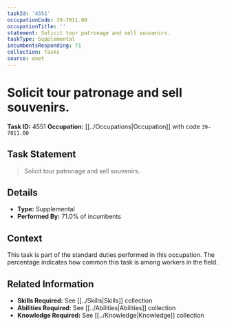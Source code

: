 ```yaml
---
taskId: '4551'
occupationCode: 39-7011.00
occupationTitle: ''
statement: Solicit tour patronage and sell souvenirs.
taskType: Supplemental
incumbentsResponding: 71
collection: Tasks
source: onet
---
```

# Solicit tour patronage and sell souvenirs.

**Task ID:** 4551
**Occupation:** [[../Occupations|Occupation]] with code `39-7011.00`

## Task Statement

> Solicit tour patronage and sell souvenirs.

## Details

- **Type:** Supplemental
- **Performed By:** 71.0% of incumbents

## Context

This task is part of the standard duties performed in this occupation. The percentage indicates how common this task is among workers in the field.

## Related Information

- **Skills Required:** See [[../Skills|Skills]] collection
- **Abilities Required:** See [[../Abilities|Abilities]] collection
- **Knowledge Required:** See [[../Knowledge|Knowledge]] collection
